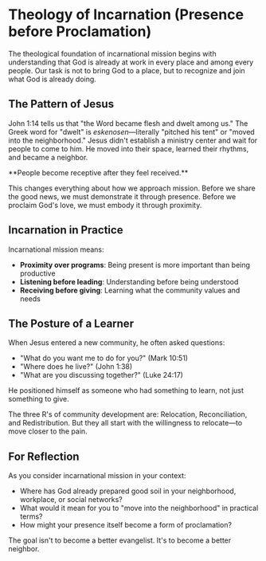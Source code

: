 # Theology of Incarnation (Presence before Proclamation)

The theological foundation of incarnational mission begins with understanding that God is already at work in every place and among every people. Our task is not to bring God to a place, but to recognize and join what God is already doing.

## The Pattern of Jesus

John 1:14 tells us that "the Word became flesh and dwelt among us." The Greek word for "dwelt" is _eskenosen_—literally "pitched his tent" or "moved into the neighborhood." Jesus didn't establish a ministry center and wait for people to come to him. He moved into their space, learned their rhythms, and became a neighbor.

<Callout variant="note">
  **People become receptive after they feel received.**
</Callout>

This changes everything about how we approach mission. Before we share the good news, we must demonstrate it through presence. Before we proclaim God's love, we must embody it through proximity.

## Incarnation in Practice

Incarnational mission means:

- **Proximity over programs**: Being present is more important than being productive
- **Listening before leading**: Understanding before being understood
- **Receiving before giving**: Learning what the community values and needs

## The Posture of a Learner

When Jesus entered a new community, he often asked questions:

- "What do you want me to do for you?" (Mark 10:51)
- "Where does he live?" (John 1:38)
- "What are you discussing together?" (Luke 24:17)

He positioned himself as someone who had something to learn, not just something to give.

<Quote author="John Perkins">
  The three R's of community development are: Relocation, Reconciliation, and
  Redistribution. But they all start with the willingness to relocate—to move
  closer to the pain.
</Quote>

## For Reflection

As you consider incarnational mission in your context:

- Where has God already prepared good soil in your neighborhood, workplace, or social networks?
- What would it mean for you to "move into the neighborhood" in practical terms?
- How might your presence itself become a form of proclamation?

The goal isn't to become a better evangelist. It's to become a better neighbor.
